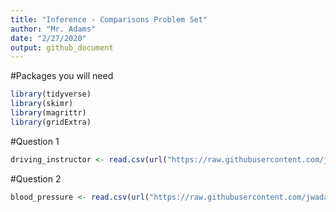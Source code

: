 ```yaml
---
title: "Inference - Comparisons Problem Set"
author: "Mr. Adams"
date: "2/27/2020"
output: github_document
---
```


#Packages you will need

```r
library(tidyverse)
library(skimr)
library(magrittr)     
library(gridExtra)  
```

#Question 1

```r
driving_instructor <- read.csv(url("https://raw.githubusercontent.com/jwadams25/high_school_Rstats/master/driving_instructor.csv"))
```


#Question 2

```r

blood_pressure <- read.csv(url("https://raw.githubusercontent.com/jwadams25/high_school_Rstats/master/blood_pressure.csv"))

```


